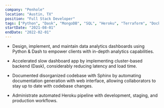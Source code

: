 ```yaml
---
company: "Penhole"
location: "Austin, TX"
position: "Full Stack Developer"
tags: ["Python", "Dask", "MongoDB", "SQL", "Heroku", "Terraform", "Docker", "AWS"]
startDate: "2021-08-01"
endDate: "2022-02-01"
---
```


* Design, implement, and maintain data analytics dashboards using Python & Dash to empower clients with in-depth analytics capabilities.

* Accelerated slow dashboard app by implementing cluster-based backend (Dask), considerably reducing latency and load time.

* Documented disorganized codebase with Sphinx by automating documentation generation with web interface, allowing collaborators to stay up to date with codebase changes.

* Administrate automated Heroku pipeline with development, staging, and production workflows.

